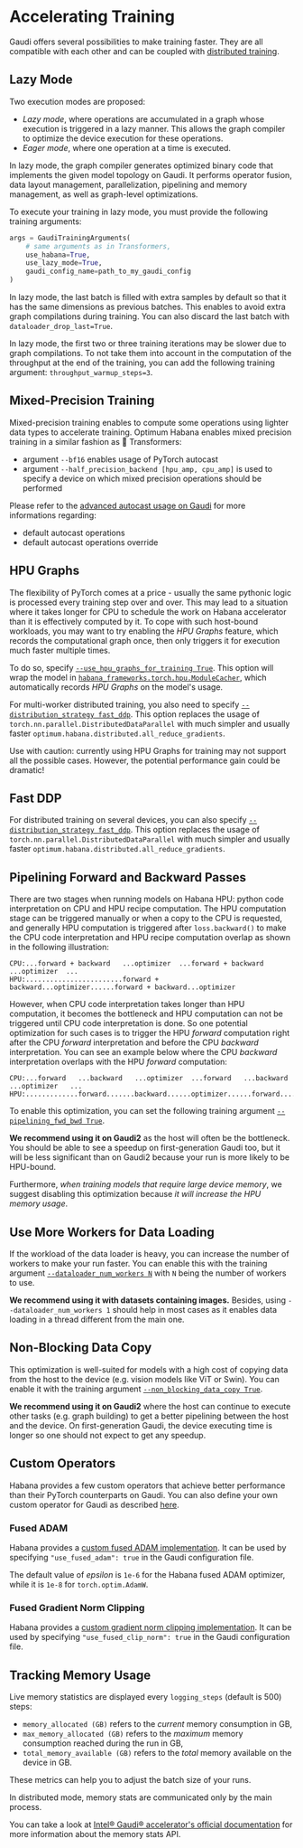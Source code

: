 <!---
Copyright 2022 The HuggingFace Team. All rights reserved.

Licensed under the Apache License, Version 2.0 (the "License");
you may not use this file except in compliance with the License.
You may obtain a copy of the License at

    http://www.apache.org/licenses/LICENSE-2.0

Unless required by applicable law or agreed to in writing, software
distributed under the License is distributed on an "AS IS" BASIS,
WITHOUT WARRANTIES OR CONDITIONS OF ANY KIND, either express or implied.
See the License for the specific language governing permissions and
limitations under the License.
-->

# Accelerating Training

Gaudi offers several possibilities to make training faster.
They are all compatible with each other and can be coupled with [distributed training](https://huggingface.co/docs/optimum/habana/usage_guides/distributed).


## Lazy Mode

Two execution modes are proposed:
- *Lazy mode*, where operations are accumulated in a graph whose execution is triggered in a lazy manner. This allows the graph compiler to optimize the device execution for these operations.
- *Eager mode*, where one operation at a time is executed.

In lazy mode, the graph compiler generates optimized binary code that implements the given model topology on Gaudi. It performs operator fusion, data layout management, parallelization, pipelining and memory management, as well as graph-level optimizations.

To execute your training in lazy mode, you must provide the following training arguments:
```python
args = GaudiTrainingArguments(
    # same arguments as in Transformers,
    use_habana=True,
    use_lazy_mode=True,
    gaudi_config_name=path_to_my_gaudi_config
)
```

<Tip>

In lazy mode, the last batch is filled with extra samples by default so that it has the same dimensions as previous batches.
This enables to avoid extra graph compilations during training.
You can also discard the last batch with `dataloader_drop_last=True`.

</Tip>

<Tip>

In lazy mode, the first two or three training iterations may be slower due to graph compilations.
To not take them into account in the computation of the throughput at the end of the training, you can add the following training argument: `throughput_warmup_steps=3`.

</Tip>


## Mixed-Precision Training

Mixed-precision training enables to compute some operations using lighter data types to accelerate training.
Optimum Habana enables mixed precision training in a similar fashion as 🤗 Transformers:
- argument `--bf16` enables usage of PyTorch autocast
- argument `--half_precision_backend [hpu_amp, cpu_amp]` is used to specify a device on which mixed precision operations should be performed


<Tip warning={true}>

Please refer to the [advanced autocast usage on Gaudi](https://docs.habana.ai/en/latest/PyTorch/PyTorch_Mixed_Precision/Autocast.html) for more informations regarding:
- default autocast operations
- default autocast operations override

</Tip>


## HPU Graphs

The flexibility of PyTorch comes at a price - usually the same pythonic logic is processed every training step over and over.
This may lead to a situation where it takes longer for CPU to schedule the work on Habana accelerator than it is effectively computed by it.
To cope with such host-bound workloads, you may want to try enabling the _HPU Graphs_ feature, which records the computational graph once, then only triggers it for execution much faster multiple times.

To do so, specify [`--use_hpu_graphs_for_training True`](https://huggingface.co/docs/optimum/habana/package_reference/trainer#optimum.habana.GaudiTrainingArguments.use_hpu_graphs_for_training).
This option will wrap the model in [`habana_frameworks.torch.hpu.ModuleCacher`](https://docs.habana.ai/en/latest/PyTorch/Model_Optimization_PyTorch/HPU_Graphs_Training.html#training-loop-with-modulecacher), which automatically records _HPU Graphs_ on the model's usage.

For multi-worker distributed training, you also need to specify [`--distribution_strategy fast_ddp`](https://huggingface.co/docs/optimum/habana/package_reference/trainer#optimum.habana.GaudiTrainingArguments.distribution_strategy).
This option replaces the usage of `torch.nn.parallel.DistributedDataParallel` with much simpler and usually faster `optimum.habana.distributed.all_reduce_gradients`.

<Tip warning={true}>

Use with caution: currently using HPU Graphs for training may not support all the possible cases.
However, the potential performance gain could be dramatic!

</Tip>


## Fast DDP

For distributed training on several devices, you can also specify [`--distribution_strategy fast_ddp`](https://huggingface.co/docs/optimum/habana/package_reference/trainer#optimum.habana.GaudiTrainingArguments.distribution_strategy).
This option replaces the usage of `torch.nn.parallel.DistributedDataParallel` with much simpler and usually faster `optimum.habana.distributed.all_reduce_gradients`.


## Pipelining Forward and Backward Passes

There are two stages when running models on Habana HPU: python code interpretation on CPU and HPU recipe computation.
The HPU computation stage can be triggered manually or when a copy to the CPU is requested, and generally HPU computation is triggered after `loss.backward()` to make the CPU code interpretation and HPU recipe computation overlap as shown in the following illustration:

```
CPU:...forward + backward   ...optimizer  ...forward + backward   ...optimizer  ...
HPU:........................forward + backward...optimizer......forward + backward...optimizer
```

However, when CPU code interpretation takes longer than HPU computation, it becomes the bottleneck and HPU computation can not be triggered until CPU code interpretation is done.
So one potential optimization for such cases is to trigger the HPU *forward* computation right after the CPU *forward* interpretation and before the CPU *backward* interpretation.
You can see an example below where the CPU *backward* interpretation overlaps with the HPU *forward* computation:

```
CPU:...forward   ...backward   ...optimizer  ...forward   ...backward   ...optimizer   ...
HPU:.............forward.......backward......optimizer......forward.....backward.......optimizer
```

To enable this optimization, you can set the following training argument [`--pipelining_fwd_bwd True`](https://huggingface.co/docs/optimum/habana/package_reference/trainer#optimum.habana.GaudiTrainingArguments.pipelining_fwd_bwd).

**We recommend using it on Gaudi2** as the host will often be the bottleneck.
You should be able to see a speedup on first-generation Gaudi too, but it will be less significant than on Gaudi2 because your run is more likely to be HPU-bound.

Furthermore, *when training models that require large device memory*, we suggest disabling this optimization because *it will increase the HPU memory usage*.


## Use More Workers for Data Loading

If the workload of the data loader is heavy, you can increase the number of workers to make your run faster.
You can enable this with the training argument [`--dataloader_num_workers N`](https://huggingface.co/docs/transformers/main_classes/trainer#transformers.TrainingArguments.dataloader_num_workers) with `N` being the number of workers to use.

**We recommend using it with datasets containing images.**
Besides, using `--dataloader_num_workers 1` should help in most cases as it enables data loading in a thread different from the main one.


## Non-Blocking Data Copy

This optimization is well-suited for models with a high cost of copying data from the host to the device (e.g. vision models like ViT or Swin).
You can enable it with the training argument [`--non_blocking_data_copy True`](https://huggingface.co/docs/optimum/habana/package_reference/trainer#optimum.habana.GaudiTrainingArguments.non_blocking_data_copy).

**We recommend using it on Gaudi2** where the host can continue to execute other tasks (e.g. graph building) to get a better pipelining between the host and the device.
On first-generation Gaudi, the device executing time is longer so one should not expect to get any speedup.


## Custom Operators

Habana provides a few custom operators that achieve better performance than their PyTorch counterparts on Gaudi.
You can also define your own custom operator for Gaudi as described [here](https://docs.habana.ai/en/latest/PyTorch/PyTorch_CustomOp_API/page_index.html).


### Fused ADAM

Habana provides a [custom fused ADAM implementation](https://docs.habana.ai/en/latest/PyTorch/Model_Optimization_PyTorch/Custom_Ops_PyTorch.html#custom-optimizers).
It can be used by specifying `"use_fused_adam": true` in the Gaudi configuration file.

<Tip warning={true}>

The default value of *epsilon* is `1e-6` for the Habana fused ADAM optimizer, while it is `1e-8` for `torch.optim.AdamW`.

</Tip>


### Fused Gradient Norm Clipping

Habana provides a [custom gradient norm clipping implementation](https://docs.habana.ai/en/latest/PyTorch/Model_Optimization_PyTorch/Custom_Ops_PyTorch.html#other-custom-ops).
It can be used by specifying `"use_fused_clip_norm": true` in the Gaudi configuration file.


## Tracking Memory Usage

Live memory statistics are displayed every `logging_steps` (default is 500) steps:
- `memory_allocated (GB)` refers to the *current* memory consumption in GB,
- `max_memory_allocated (GB)` refers to the *maximum* memory consumption reached during the run in GB,
- `total_memory_available (GB)` refers to the *total* memory available on the device in GB.

These metrics can help you to adjust the batch size of your runs.

<Tip warning={true}>

In distributed mode, memory stats are communicated only by the main process.

</Tip>

You can take a look at [Intel® Gaudi® accelerator's official documentation](https://docs.habana.ai/en/latest/PyTorch/PyTorch_User_Guide/Python_Packages.html#memory-stats-apis) for more information about the memory stats API.